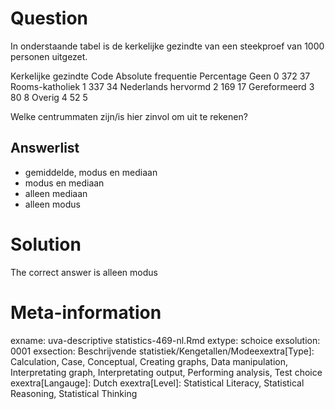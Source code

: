 Question
========

In onderstaande tabel is de kerkelijke gezindte van een steekproef van 1000 personen uitgezet.

Kerkelijke gezindte Code Absolute frequentie Percentage
Geen 0 372 37
Rooms-katholiek 1 337 34
Nederlands hervormd 2 169 17
Gereformeerd 3 80 8
Overig 4 52 5

Welke centrummaten zijn/is hier zinvol om uit te rekenen? 

Answerlist
----------
* gemiddelde, modus en mediaan
* modus en mediaan
* alleen mediaan
* alleen modus

Solution
========

The correct answer is  alleen modus 

Meta-information
================
exname: uva-descriptive statistics-469-nl.Rmd 
extype: schoice 
exsolution: 0001 
exsection: Beschrijvende statistiek/Kengetallen/Modeexextra[Type]: Calculation, Case, Conceptual, Creating graphs, Data manipulation, Interpretating graph, Interpretating output, Performing analysis, Test choice 
exextra[Langauge]: Dutch 
exextra[Level]: Statistical Literacy, Statistical Reasoning, Statistical Thinking 
